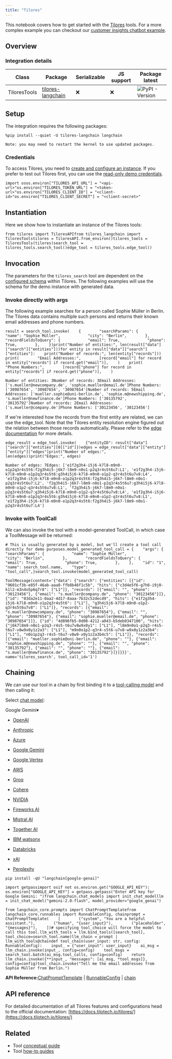 ```yaml
---
title: "Tilores"
---
```


This notebook covers how to get started with the [Tilores](/src/oss/integrations/providers/tilores) tools. For a more complex example you can checkout our [customer insights chatbot example](https://github.com/tilotech/identity-rag-customer-insights-chatbot).

## Overview

### Integration details

| Class        | Package                                                          | Serializable | JS support | Package latest                                                                      |
| ------------ | ---------------------------------------------------------------- | ------------ | ---------- | ----------------------------------------------------------------------------------- |
| TiloresTools | [tilores-langchain](https://pypi.org/project/tilores-langchain/) | ❌            | ❌          | ![PyPI - Version](/images/oss/integrations/tools/tilores/pypi/v/tilores-langchain) |

## Setup

The integration requires the following packages:

```
%pip install --quiet -U tilores-langchain langchain
```

```
Note: you may need to restart the kernel to use updated packages.
```

### Credentials

To access Tilores, you need to [create and configure an instance](https://app.tilores.io). If you prefer to test out Tilores first, you can use the [read-only demo credentials](https://github.com/tilotech/identity-rag-customer-insights-chatbot?tab=readme-ov-file#1-configure-customer-data-access).

```
import osos.environ["TILORES_API_URL"] = "<api-url>"os.environ["TILORES_TOKEN_URL"] = "<token-url>"os.environ["TILORES_CLIENT_ID"] = "<client-id>"os.environ["TILORES_CLIENT_SECRET"] = "<client-secret>"
```

## Instantiation

Here we show how to instantiate an instance of the Tilores tools:

```
from tilores import TiloresAPIfrom tilores_langchain import TiloresToolstilores = TiloresAPI.from_environ()tilores_tools = TiloresTools(tilores)search_tool = tilores_tools.search_tool()edge_tool = tilores_tools.edge_tool()
```

## Invocation

The parameters for the `tilores_search` tool are dependent on the [configured schema](https://docs.tilotech.io/tilores/schema/) within Tilores. The following examples will use the schema for the demo instance with generated data.

### Invoke directly with args

The following example searches for a person called Sophie Müller in Berlin. The Tilores data contains multiple such persons and returns their known email addresses and phone numbers.

```
result = search_tool.invoke(    {        "searchParams": {            "name": "Sophie Müller",            "city": "Berlin",        },        "recordFieldsToQuery": {            "email": True,            "phone": True,        },    })print("Number of entities:", len(result["data"]["search"]["entities"]))for entity in result["data"]["search"]["entities"]:    print("Number of records:", len(entity["records"]))    print(        "Email Addresses:",        [record["email"] for record in entity["records"] if record.get("email")],    )    print(        "Phone Numbers:",        [record["phone"] for record in entity["records"] if record.get("phone")],    )
```

```
Number of entities: 3Number of records: 3Email Addresses: ['s.mueller@newcompany.de', 'sophie.mueller@email.de']Phone Numbers: ['30987654', '30987654', '30987654']Number of records: 5Email Addresses: ['mueller.sophie@uni-berlin.de', 'sophie.m@newshipping.de', 's.mueller@newfinance.de']Phone Numbers: ['30135792', '30135792']Number of records: 2Email Addresses: ['s.mueller@company.de']Phone Numbers: ['30123456', '30123456']
```

If we're interested how the records from the first entity are related, we can use the edge\_tool. Note that the Tilores entity resolution engine figured out the relation between those records automatically. Please refer to the [edge documentation](https://docs.tilotech.io/tilores/rules/#edges) for more details.

```
edge_result = edge_tool.invoke(    {"entityID": result["data"]["search"]["entities"][0]["id"]})edges = edge_result["data"]["entity"]["entity"]["edges"]print("Number of edges:", len(edges))print("Edges:", edges)
```

```
Number of edges: 7Edges: ['e1f2g3h4-i5j6-k7l8-m9n0-o1p2q3r4s5t6:f2g3h4i5-j6k7-l8m9-n0o1-p2q3r4s5t6u7:L1', 'e1f2g3h4-i5j6-k7l8-m9n0-o1p2q3r4s5t6:g3h4i5j6-k7l8-m9n0-o1p2-q3r4s5t6u7v8:L4', 'e1f2g3h4-i5j6-k7l8-m9n0-o1p2q3r4s5t6:f2g3h4i5-j6k7-l8m9-n0o1-p2q3r4s5t6u7:L2', 'f2g3h4i5-j6k7-l8m9-n0o1-p2q3r4s5t6u7:g3h4i5j6-k7l8-m9n0-o1p2-q3r4s5t6u7v8:L1', 'f2g3h4i5-j6k7-l8m9-n0o1-p2q3r4s5t6u7:g3h4i5j6-k7l8-m9n0-o1p2-q3r4s5t6u7v8:L4', 'e1f2g3h4-i5j6-k7l8-m9n0-o1p2q3r4s5t6:g3h4i5j6-k7l8-m9n0-o1p2-q3r4s5t6u7v8:L1', 'e1f2g3h4-i5j6-k7l8-m9n0-o1p2q3r4s5t6:f2g3h4i5-j6k7-l8m9-n0o1-p2q3r4s5t6u7:L4']
```

### Invoke with ToolCall

We can also invoke the tool with a model-generated ToolCall, in which case a ToolMessage will be returned:

```
# This is usually generated by a model, but we'll create a tool call directly for demo purposes.model_generated_tool_call = {    "args": {        "searchParams": {            "name": "Sophie Müller",            "city": "Berlin",        },        "recordFieldsToQuery": {            "email": True,            "phone": True,        },    },    "id": "1",    "name": search_tool.name,    "type": "tool_call",}search_tool.invoke(model_generated_tool_call)
```

```
ToolMessage(content='{"data": {"search": {"entities": [{"id": "9601cf3b-e85f-46ab-aaa8-ffb8b46f1c5b", "hits": {"c3d4e5f6-g7h8-i9j0-k1l2-m3n4o5p6q7r8": ["L1"]}, "records": [{"email": "", "phone": "30123456"}, {"email": "s.mueller@company.de", "phone": "30123456"}]}, {"id": "03da2e11-0aa2-4d17-8aaa-7b32c52decd9", "hits": {"e1f2g3h4-i5j6-k7l8-m9n0-o1p2q3r4s5t6": ["L1"], "g3h4i5j6-k7l8-m9n0-o1p2-q3r4s5t6u7v8": ["L1"]}, "records": [{"email": "s.mueller@newcompany.de", "phone": "30987654"}, {"email": "", "phone": "30987654"}, {"email": "sophie.mueller@email.de", "phone": "30987654"}]}, {"id": "4d896fb5-0d08-4212-a043-b5deb0347106", "hits": {"j6k7l8m9-n0o1-p2q3-r4s5-t6u7v8w9x0y1": ["L1"], "l8m9n0o1-p2q3-r4s5-t6u7-v8w9x0y1z2a3": ["L1"], "m9n0o1p2-q3r4-s5t6-u7v8-w9x0y1z2a3b4": ["L1"], "n0o1p2q3-r4s5-t6u7-v8w9-x0y1z2a3b4c5": ["L1"]}, "records": [{"email": "mueller.sophie@uni-berlin.de", "phone": ""}, {"email": "sophie.m@newshipping.de", "phone": ""}, {"email": "", "phone": "30135792"}, {"email": "", "phone": ""}, {"email": "s.mueller@newfinance.de", "phone": "30135792"}]}]}}}', name='tilores_search', tool_call_id='1')
```

## Chaining

We can use our tool in a chain by first binding it to a [tool-calling model](/src/oss/how_to/tool_calling) and then calling it:

Select [chat model](/src/oss/integrations/chat):

Google Gemini▾

* [OpenAI](#)

* [Anthropic](#)

* [Azure](#)

* [Google Gemini](#)

* [Google Vertex](#)

* [AWS](#)

* [Groq](#)

* [Cohere](#)

* [NVIDIA](#)

* [Fireworks AI](#)

* [Mistral AI](#)

* [Together AI](#)

* [IBM watsonx](#)

* [Databricks](#)

* [xAI](#)

* [Perplexity](#)

```
pip install -qU "langchain[google-genai]"
```

```
import getpassimport osif not os.environ.get("GOOGLE_API_KEY"):  os.environ["GOOGLE_API_KEY"] = getpass.getpass("Enter API key for Google Gemini: ")from langchain.chat_models import init_chat_modelllm = init_chat_model("gemini-2.0-flash", model_provider="google_genai")
```

```
from langchain_core.prompts import ChatPromptTemplatefrom langchain_core.runnables import RunnableConfig, chainprompt = ChatPromptTemplate(    [        ("system", "You are a helpful assistant."),        ("human", "{user_input}"),        ("placeholder", "{messages}"),    ])# specifying tool_choice will force the model to call this tool.llm_with_tools = llm.bind_tools([search_tool], tool_choice=search_tool.name)llm_chain = prompt | llm_with_tools@chaindef tool_chain(user_input: str, config: RunnableConfig):    input_ = {"user_input": user_input}    ai_msg = llm_chain.invoke(input_, config=config)    tool_msgs = search_tool.batch(ai_msg.tool_calls, config=config)    return llm_chain.invoke({**input_, "messages": [ai_msg, *tool_msgs]}, config=config)tool_chain.invoke("Tell me the email addresses from Sophie Müller from Berlin.")
```

**API Reference:**[ChatPromptTemplate](https://python.langchain.com/api_reference/core/prompts/langchain_core.prompts.chat.ChatPromptTemplate.html) | [RunnableConfig](https://python.langchain.com/api_reference/core/runnables/langchain_core.runnables.config.RunnableConfig.html) | [chain](https://python.langchain.com/api_reference/core/runnables/langchain_core.runnables.base.chain.html)

## API reference

For detailed documentation of all Tilores features and configurations head to the official documentation: [https://docs.tilotech.io/tilores/](https://docs.tilotech.io/tilores/)

## Related

* Tool [conceptual guide](/src/oss/concepts/tools)
* Tool [how-to guides](/src/oss/how_to/#tools)
